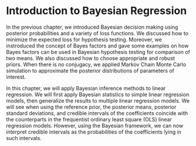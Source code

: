 # Introduction to Bayesian Regression

In the previous chapter, we introduced Bayesian decision making using posterior probabilities and a variety of loss functions. We discussed how to minimize the expected loss for hypothesis testing. Moreover, we instroduced the concept of Bayes factors and gave some examples on how Bayes factors can be used in Bayesian hypothesis testing for comparison of two means. We also discussed how to choose appropriate and robust priors. When there is no conjugacy, we applied Markov Chain Monte Carlo simulation to approximate the posterior distributions of parameters of interest. 

In this chapter, we will apply Bayesian inference methods to linear regression. We will first apply Bayesian statistics to simple linear regression models, then generalize the results to multiple linear regression models. We will see when using the reference prior, the posterior means, posterior standard deviations, and credible intervals of the coefficients coincide with the counterparts in the frequentist ordinary least square (OLS) linear regression models. However, using the Bayesian framework, we can now interpret credible intervals as the probabilities of the coefficients lying in such intervals.

